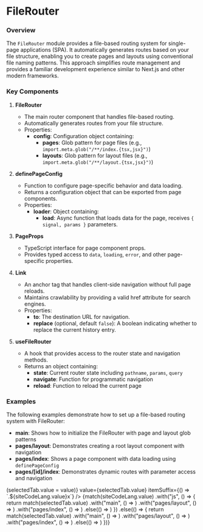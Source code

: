 


# FileRouter

### Overview

The `FileRouter` module provides a file-based routing system for 
single-page applications (SPA). It automatically generates routes 
based on your file structure, enabling you to create pages and 
layouts using conventional file naming patterns. This approach 
simplifies route management and provides a familiar development 
experience similar to Next.js and other modern frameworks.

### Key Components

1. **FileRouter**
    - The main router component that handles file-based routing.
    - Automatically generates routes from your file structure.
    - Properties:
        - **config**: Configuration object containing:
            - **pages**: Glob pattern for page files (e.g., `import.meta.glob("/**/index.{tsx,jsx}")`)
            - **layouts**: Glob pattern for layout files (e.g., `import.meta.glob("/**/layout.{tsx,jsx}")`)

2. **definePageConfig**
    - Function to configure page-specific behavior and data loading.
    - Returns a configuration object that can be exported from page components.
    - Properties:
        - **loader**: Object containing:
            - **load**: Async function that loads data for the page, receives `{ signal, params }` parameters.

3. **PageProps**
    - TypeScript interface for page component props.
    - Provides typed access to `data`, `loading`, `error`, and other page-specific properties.

4. **Link**
    - An anchor tag that handles client-side navigation without full
      page reloads.
    - Maintains crawlability by providing a valid href attribute for
      search engines.
    - Properties:
        - **to**: The destination URL for navigation.
        - **replace** (optional, default `false`): A boolean
          indicating whether to replace the current history entry.

5. **useFileRouter**
    - A hook that provides access to the router state and navigation methods.
    - Returns an object containing:
        - **state**: Current router state including `pathname`, `params`, `query`
        - **navigate**: Function for programmatic navigation
        - **reload**: Function to reload the current page

### Examples

The following examples demonstrate how to set up a file-based routing system with FileRouter:

- **main**: Shows how to initialize the FileRouter with page and layout glob patterns
- **pages/layout**: Demonstrates creating a root layout component with navigation
- **pages/index**: Shows a page component with data loading using `definePageConfig`
- **pages/[id]/index**: Demonstrates dynamic routes with parameter access and navigation

<div>
  <div className="not-prose">
    <TabGroup
      items={tabs}
      onSelect={(value) => (selectedTab.value = value)}
      value={selectedTab.value}
      itemSuffix={() => `.${siteCodeLang.value}x`}
    />
    <CopyInnerText>
    {match(siteCodeLang.value)
        .with("js", () => { 
          return match(selectedTab.value)
            .with("main", () => <ExampleMain />)
            .with("pages/layout", () => <ExamplePagesLayout />)
            .with("pages/index", () => <ExamplePagesIndex />)
            .else(() => <ExamplePagesId />)
        })
        .else(() => {
          return match(selectedTab.value)
            .with("main", () => <ExampleMainTs />)
            .with("pages/layout", () => <ExamplePagesLayoutTs />)
            .with("pages/index", () => <ExamplePagesIndexTs />)
            .else(() => <ExamplePagesIdTs />)
        })}
    </CopyInnerText>
  </div>
</div>
